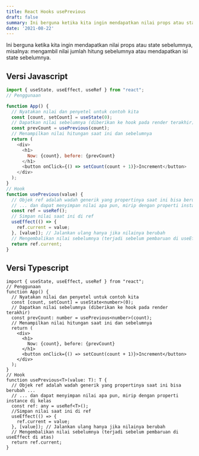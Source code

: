 ```yaml
---
title: React Hooks usePrevious
draft: false
summary: Ini berguna ketika kita ingin mendapatkan nilai props atau state sebelumnya.
date: '2021-08-22'
---
```


Ini berguna ketika kita ingin mendapatkan nilai props atau state sebelumnya, misalnya: mengambil nilai jumlah hitung sebelumnya atau mendapatkan isi state sebelumnya.

## Versi Javascript

```js:usePrevious.js
import { useState, useEffect, useRef } from "react";
// Penggunaan

function App() {
  // Nyatakan nilai dan penyetel untuk contoh kita
  const [count, setCount] = useState(0);
  // Dapatkan nilai sebelumnya (diberikan ke hook pada render terakhir)
  const prevCount = usePrevious(count);
  // Menampilkan nilai hitungan saat ini dan sebelumnya
  return (
    <div>
      <h1>
        Now: {count}, before: {prevCount}
      </h1>
      <button onClick={() => setCount(count + 1)}>Increment</button>
    </div>
  );
}
// Hook
function usePrevious(value) {
  // Objek ref adalah wadah generik yang propertinya saat ini bisa berubah ...
  // ... dan dapat menyimpan nilai apa pun, mirip dengan properti instance di kelas
  const ref = useRef();
  // Simpan nilai saat ini di ref
  useEffect(() => {
    ref.current = value;
  }, [value]); // Jalankan ulang hanya jika nilainya berubah
  // Mengembalikan nilai sebelumnya (terjadi sebelum pembaruan di useEffect di atas)
  return ref.current;
}
```

## Versi Typescript

```ts:usePrevious.tsx
import { useState, useEffect, useRef } from "react";
// Penggunaan
function App() {
  // Nyatakan nilai dan penyetel untuk contoh kita
  const [count, setCount] = useState<number>(0);
  // Dapatkan nilai sebelumnya (diberikan ke hook pada render terakhir)
  const prevCount: number = usePrevious<number>(count);
  // Menampilkan nilai hitungan saat ini dan sebelumnya
  return (
    <div>
      <h1>
        Now: {count}, before: {prevCount}
      </h1>
      <button onClick={() => setCount(count + 1)}>Increment</button>
    </div>
  );
}
// Hook
function usePrevious<T>(value: T): T {
  // Objek ref adalah wadah generik yang propertinya saat ini bisa berubah ...
  // ... dan dapat menyimpan nilai apa pun, mirip dengan properti instance di kelas
  const ref: any = useRef<T>();
  //Simpan nilai saat ini di ref
  useEffect(() => {
    ref.current = value;
  }, [value]); // Jalankan ulang hanya jika nilainya berubah
  // Mengembalikan nilai sebelumnya (terjadi sebelum pembaruan di useEffect di atas)
  return ref.current;
}
```
